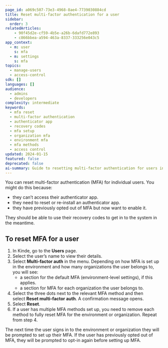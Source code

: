 ```yaml
---
page_id: a069c507-73e3-4968-8ae4-7739030884cd
title: Reset multi-factor authentication for a user
sidebar:
  order: 3
relatedArticles:
    - 90f45d2e-cf59-4b5e-a26b-6dafd772e893
    - c866bbea-a594-463a-8337-333256e043c5
app_context:
  - m: user
    s: mfa
  - m: settings
    s: mfa
topics:
  - manage-users
  - access-control
sdk: []
languages: []
audience:
  - admins
  - developers
complexity: intermediate
keywords:
  - mfa reset
  - multi-factor authentication
  - authenticator app
  - recovery codes
  - mfa setup
  - organization mfa
  - environment mfa
  - mfa methods
  - access control
updated: 2024-01-15
featured: false
deprecated: false
ai-summary: Guide to resetting multi-factor authentication for users including MFA method removal, re-enrollment, and organization-specific MFA management.
---
```


You can reset multi-factor authentication (MFA) for individual users. You might do this because:

- they can’t access their authenticator app.
- they need to reset or re-install an authenticator app.
- they have previously opted out of MFA but now want to enable it.

They should be able to use their recovery codes to get in to the system in the meantime.

## **To reset MFA for a user**

1. In Kinde, go to the **Users** page.
2. Select the user’s name to view their details. 
3. Select **Multi-factor auth** in the menu. Depending on how MFA is set up in the environment and how many organizations the user belongs to, you will see:
    - a section for the default MFA (environment-level settings), if this applies.
    - a section for MFA for each organization the user belongs to.
4. Select the three dots next to the relevant MFA method and then select **Reset multi-factor auth**. A confirmation message opens.
5. Select **Reset**.
6. If a user has multiple MFA methods set up, you need to remove each method to fully reset MFA for the environment or organization. Repeat from step 4.

The next time the user signs in to the environment or organization they will be prompted to set up their MFA. If the user has previously opted out of MFA, they will be prompted to opt-in again before setting up MFA.
